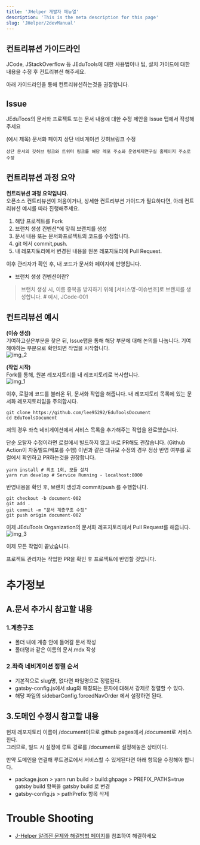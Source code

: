 ```yaml
---
title: 'JHelper 개발자 매뉴얼'
description: 'This is the meta description for this page'
slug: 'JHelper/2devManual'
--- 
```


## 컨트리뷰션 가이드라인

JCode, JStackOverflow 등 JEduTools에 대한 사용법이나 팁, 설치 가이드에 대한 내용을 수정 후 컨트리뷰션 해주세요.

아래 가이드라인을 통해 컨트리뷰션하는것을 권장합니다. 

## Issue

JEduToos의 문서화 프로젝트 또는 문서 내용에 대한 수정 제안을 Issue 탭에서 작성해주세요

(예시 제목) 문서화 페이지 상단 네비게이션 깃허브링크 수정
```
상단 문서의 깃허브 링크와 트위터 링크를 해당 레포 주소와 운영체제연구실 홈페이지 주소로 수정
```

## 컨트리뷰션 과정 요약

**컨트리뷰션 과정 요약입니다.**  
오픈소스 컨트리뷰션이 처음이거나, 상세한 컨트리뷰션 가이드가 필요하다면, 아래 컨트리뷰션 예시를 따라 진행해주세요.

1) 해당 프로젝트를 Fork
2) 브랜치 생성 컨벤션*에 맞춰 브랜치를 생성
3) 문서 내용 또는 문서화프로젝트의 코드를 수정합니다.
4) git 에서 commit,push.
5) 내 레포지토리에서 변경된 내용을 원본 레포지토리에 Pull Request.

이후 관리자가 확인 후, 내 코드가 문서화 페이지에 반영됩니다. 

* 브랜치 생성 컨벤션이란?
> 브랜치 생성 시, 이름 중복을 방지하기 위해 [서비스명-이슈번호]로 브랜치를 생성합니다. # 예시, JCode-001


## 컨트리뷰션 예시

**(이슈 생성)**   
기여하고싶은부분을 찾은 뒤, Issue탭을 통해 해당 부분에 대해 논의를 나눕니다. 기여해야하는 부분으로 확인되면 작업을 시작합니다.   
![img_2](./images/contributing_2.png)

**(작업 시작)**  
Fork를 통해, 원본 레포지토리를 내 레포지토리로 복사합니다.  
![img_1](./images/contributing_1.png)


이후, 로컬에 코드를 불러온 뒤, 문서화 작업을 해줍니다. 내 레포지토리 목록에 있는 문서화 레포지토리임을 주의합시다.
```
git clone https://github.com/lee95292/EduToolsDocument
cd EduToolsDocument
```

저의 경우 좌측 네비게이션에서 서비스 목록을 추가해주는 작업을 완료했습니다. 

단순 오탈자 수정이라면 로컬에서 빌드하지 않고 바로 PR해도 괜찮습니다. (Github Action이 자동빌드/배포를 수행)
이번과 같은 대규모 수정의 경우 정상 반영 여부를 로컬에서 확인하고 PR하는것을 권장합니다.

```
yarn install # 최초 1회, 모듈 설치
yarn run develop # Service Running - localhost:8000
```

반영내용을 확인 후, 브랜치 생성과 commit/push 를 수행합니다. 
```
git checkout -b document-002
git add .
git commit -m "문서 계층구조 수정"
git push origin document-002
```

이제 JEduTools Organization의 문서화 레포지토리에서 Pull Request를 해줍니다. 
![img_3](./images/contributing_3.png)

이제 모든 작업이 끝났습니다.

프로젝트 관리자는 작업한 PR을 확인 후 프로젝트에 반영할 것입니다.

# 추가정보

## A.문서 추가시 참고할 내용

### 1.계층구조
* 폴더 내에 계층 안에 들어갈 문서 작성
* 폴더명과 같은 이름의 문서.mdx 작성

### 2.좌측 네비게이션 정렬 순서
* 기본적으로 slug명, 없다면 파일명으로 정렬된다.
* gatsby-config.js에서 slug와 매칭되는 문자에 대해서 강제로 정렬할 수 있다.
 * 해당 파일의 sidebarConfig.forcedNavOrder 에서 설정하면 된다. 


## 3.도메인 수정시 참고할 내용
현재 레포지토리 이름이 /document이므로 github pages에서 /document로 서비스한다.   
그러므로, 빌드 시 설정에 루트 경로를 /document로 설정해놓은 상태이다.  

만약 도메인을 연결해 루트경로에서 서비스할 수 있게된다면 아래 항목을 수정해야 합니다.
* package.json > yarn run build > build:ghpage > PREFIX_PATHS=true gatsby build 항목을 gatsby build 로 변경
* gatsby-config.js > pathPrefix 항목 삭제

# Trouble Shooting
* [J-Helper 알려진 문제와 해결방법 페이지](https://jbnu-jedutools.github.io/document/JHelper/devManual/Troubleshooting)를 참조하여 해결하세요
